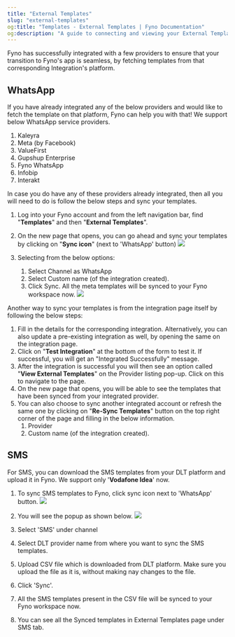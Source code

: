 ```yaml
---
title: "External Templates"
slug: "external-templates"
og:title: "Templates - External Templates | Fyno Documentation"
og:description: "A guide to connecting and viewing your External Templates from WhatsApp on Fyno."
---
```


Fyno has successfully integrated with a few providers to ensure that your transition to Fyno's app is seamless, by fetching templates from that corresponding Integration's platform.

## WhatsApp

If you have already integrated any of the below providers and would like to fetch the template on that platform, Fyno can help you with that! We support below WhatsApp service providers.

1. Kaleyra
2. Meta (by Facebook)
3. ValueFirst
4. Gupshup Enterprise
5. Fyno WhatsApp
6. Infobip
7. Interakt

In case you do have any of these providers already integrated, then all you will need to do is follow the below steps and sync your templates.

1. Log into your Fyno account and from the left navigation bar, find "**Templates**" and then "**External Templates**".
2. On the new page that opens, you can go ahead and sync your templates by clicking on "**Sync icon**" (next to 'WhatsApp' button)
   ![](/images/433c3399b8efeba76c0853ce0c897362a43c26a88effae3b4bc07225f0fdeb5f-external_template_creation.png)

3. Selecting from the below options:

    1. Select Channel as WhatsApp
    2. Select Custom name (of the integration created).
    3. Click Sync. All the meta templates will be synced to your Fyno workspace now.
       ![](/images/d921d4f-external_template_sync.png)

Another way to sync your templates is from the integration page itself by following the below steps:

1. Fill in the details for the corresponding integration. Alternatively, you can also update a pre-existing integration as well, by opening the same on the integration page.
2. Click on "**Test Integration**" at the bottom of the form to test it. If successful, you will get an "Integrated Successfully" message.
3. After the integration is successful you will then see an option called "**View External Templates**" on the Provider listing pop-up. Click on this to navigate to the page.
4. On the new page that opens, you will be able to see the templates that have been synced from your integrated provider.
5. You can also choose to sync another integrated account or refresh the same one by clicking on "**Re-Sync Templates**" button on the top right corner of the page and filling in the below information.
    1. Provider
    2. Custom name (of the integration created).

## SMS

For SMS, you can download the SMS templates from your DLT platform and upload it in Fyno. We support only '**Vodafone Idea**' now.

1. To sync SMS templates to Fyno, click sync icon next to 'WhatsApp' button.
   ![](/images/58d36af600037606e549a97ea31910f8a1e149ad6a434b46f6d035a14f4303df-external_template_sms.png)

2. You will see the popup as shown below.
   ![](/images/7e1a02b-SMS_Template_sync.png)

3. Select 'SMS' under channel
4. Select DLT provider name from where you want to sync the SMS templates.
5. Upload CSV file which is downloaded from DLT platform. Make sure you upload the file as it is, without making nay changes to the file.
6. Click 'Sync'.
7. All the SMS templates present in the CSV file will be synced to your Fyno workspace now.
8. You can see all the Synced templates in External Templates page under SMS tab.
